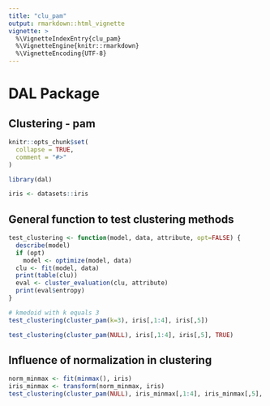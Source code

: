 ```yaml
---
title: "clu_pam"
output: rmarkdown::html_vignette
vignette: >
  %\VignetteIndexEntry{clu_pam}
  %\VignetteEngine{knitr::rmarkdown}
  %\VignetteEncoding{UTF-8}
---
```


# DAL Package

## Clustering - pam

```r
knitr::opts_chunk$set(
  collapse = TRUE,
  comment = "#>"
)
```

```r
library(dal)
```

```r
iris <- datasets::iris
```

## General function to test clustering methods

```r
test_clustering <- function(model, data, attribute, opt=FALSE) {
  describe(model)
  if (opt) 
    model <- optimize(model, data)    
  clu <- fit(model, data)
  print(table(clu))
  eval <- cluster_evaluation(clu, attribute)
  print(eval$entropy)
}
```

```r
# kmedoid with k equals 3
test_clustering(cluster_pam(k=3), iris[,1:4], iris[,5])
```

```r
test_clustering(cluster_pam(NULL), iris[,1:4], iris[,5], TRUE)
```

## Influence of normalization in clustering

```r
norm_minmax <- fit(minmax(), iris)
iris_minmax <- transform(norm_minmax, iris)
test_clustering(cluster_pam(NULL), iris_minmax[,1:4], iris_minmax[,5], TRUE)
```

